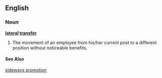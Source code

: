 ==English==

===Noun===

'''[[lateral]] [[transfer]]'''

#The movement of an employee from his/her current post to a different position without noticeable benefits.

====See Also====
[[sideways promotion]]